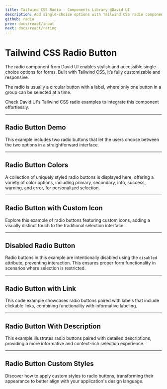 ```yaml
---
title: Tailwind CSS Radio - Components Library @David UI
description: Add single-choice options with Tailwind CSS radio components. Fully responsive and customizable for intuitive, accessible forms and interfaces.
github: radio
prev: docs/react/input
next: docs/react/rating
---
```


# Tailwind CSS Radio Button

The radio component from David UI enables stylish and accessible single-choice options for forms. Built with Tailwind CSS, it’s fully customizable and responsive.

The radio is usually a circular button with a label, where only one button in a group can be selected at a time.

Check David UI's Tailwind CSS radio examples to integrate this component effortlessly.

---

## Radio Button Demo

This example includes two radio buttons that let the users choose between the two options in a straightforward interface.

<PreviewWithCode relativePath="radio/radio-demo.tsx" language="html" />

---

## Radio Button Colors

A collection of uniquely styled radio buttons is displayed here, offering a variety of color options, including primary, secondary, info, success, warning, and error, for personalized selection.

<PreviewWithCode relativePath="radio/radio-colors.tsx" language="html" />

---

## Radio Button with Custom Icon

Explore this example of radio buttons featuring custom icons, adding a visually distinct touch to the traditional selection interface.

<PreviewWithCode relativePath="radio/radio-with-custom-icon.tsx" language="html" />

---

## Disabled Radio Button

Radio buttons in this example are intentionally disabled using the `disabled` attribute, preventing interaction. This ensures proper form functionality in scenarios where selection is restricted.

<PreviewWithCode relativePath="radio/disabled-radio.tsx" language="html" />

---

## Radio Button with Link

This code example showcases radio buttons paired with labels that include clickable links, combining functionality with informative labeling.

<PreviewWithCode relativePath="radio/radio-with-link.tsx" language="html" />

---

## Radio Button With Description

This example illustrates radio buttons paired with detailed descriptions, providing a more informative and context-rich selection experience.

<PreviewWithCode relativePath="radio/radio-with-description.tsx" language="html" />

---

## Radio Button Custom Styles

Discover how to apply custom styles to radio buttons, transforming their appearance to better align with your application's design language.

<PreviewWithCode relativePath="radio/custom-radio.tsx" language="html" />
